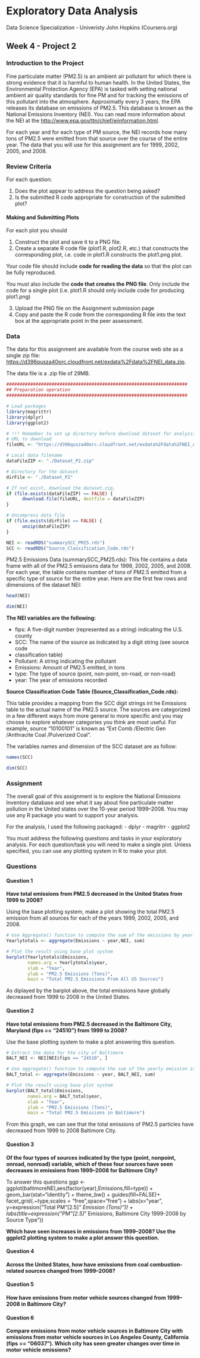 # Exploratory Data Analysis

Data Science Specialization - Univeristy John Hopkins
(Coursera.org)

## Week 4 - Project 2

### Introduction to the Project

Fine particulate matter (PM2.5) is an ambient air pollutant for which there is strong evidence that it is harmful to human health. In the United States, the Environmental Protection Agency (EPA) is tasked with setting national ambient air quality standards for fine PM and for tracking the emissions of this pollutant into the atmosphere. Approximatly every 3 years, the EPA releases its database on emissions of PM2.5. This database is known as the National Emissions Inventory (NEI). You can read more information about the NEI at the [http://www.epa.gov/ttn/chief/eiinformation.html](EPA National Emissions Inventory web site).

For each year and for each type of PM source, the NEI records how many tons of PM2.5 were emitted from that source over the course of the entire year. The data that you will use for this assignment are for 1999, 2002, 2005, and 2008.

### Review Criteria

For each question:

1. Does the plot appear to address the question being asked?
2. Is the submitted R code appropriate for construction of the submitted plot?

#### Making and Submitting Plots 

For each plot you should

1. Construct the plot and save it to a PNG file.
2. Create a separate R code file (plot1.R, plot2.R, etc.) that constructs the corresponding plot, i.e. code in plot1.R constructs the plot1.png plot.

Your code file should include **code for reading the data** so that the plot can be fully reproduced.

You must also include the **code that creates the PNG file**. Only include the code for a single plot (i.e. plot1.R should only include code for producing plot1.png)

3. Upload the PNG file on the Assignment submission page
4. Copy and paste the R code from the corresponding R file into the text box at the appropriate point in the peer assessment.

### Data

The data for this assignment are available from the course web site as a single zip file: [https://d396qusza40orc.cloudfront.net/exdata%2Fdata%2FNEI_data.zip](Data for Project 2).

The data file is a .zip file of 29MB.

```r
####################################################################
## Preparation operation
####################################################################

# Load packages
library(magrittr)
library(dplyr)
library(ggplot2)

# !!! Remember to set up directory before download dataset for analysis
# URL to download
fileURL <- "https://d396qusza40orc.cloudfront.net/exdata%2Fdata%2FNEI_data.zip"

# Local data filename
dataFileZIP <- "./Dataset_P2.zip"

# Directory for the dataset
dirFile <- "./Dataset_P2"

# If not exist, download the dataset.zip,
if (file.exists(dataFileZIP) == FALSE) {
      download.file(fileURL, destfile = dataFileZIP)
}

# Uncompress data file
if (file.exists(dirFile) == FALSE) {
      unzip(dataFileZIP)
}

NEI <- readRDS("summarySCC_PM25.rds")
SCC <- readRDS("Source_Classification_Code.rds")

```
PM2.5 Emissions Data (summarySCC_PM25.rds): This file contains a data frame with all of the PM2.5 emissions data for 1999, 2002, 2005, and 2008. For each year, the table contains number of tons of PM2.5 emitted from a specific type of source for the entire year. Here are the first few rows and dimensions of the dataset NEI:

```r
head(NEI)

dim(NEI)

```

**The NEI variables are the following:**

* fips: A five-digit number (represented as a string) indicating the U.S. county
* SCC: The name of the source as indicated by a digit string (see source code
* classification table)
* Pollutant: A string indicating the pollutant
* Emissions: Amount of PM2.5 emitted, in tons
* type: The type of source (point, non-point, on-road, or non-road)
* year: The year of emissions recorded

**Source Classification Code Table (Source_Classification_Code.rds):**

This table provides a mapping from the SCC digit strings int he Emissions table to the actual name of the PM2.5 source. The sources are categorized in a few different ways from more general to more specific and you may choose to explore whatever categories you think are most useful. For example, source “10100101” is known as “Ext Comb /Electric Gen /Anthracite Coal /Pulverized Coal”.

The variables names and dimension of the SCC dataset are as follow:

```r
names(SCC)

dim(SCC)
```

### Assignment

The overall goal of this assignment is to explore the National Emissions Inventory database and see what it say about fine particulate matter pollution in the United states over the 10-year period 1999–2008. You may use any R package you want to support your analysis.

For the analysis, I used the following packaged:
- dplyr
- magritrr
- ggplot2

You must address the following questions and tasks in your exploratory analysis. For each question/task you will need to make a single plot. Unless specified, you can use any plotting system in R to make your plot.

### Questions

#### Question 1

**Have total emissions from PM2.5 decreased in the United States from 1999 to 2008?**

Using the base plotting system, make a plot showing the total PM2.5 emission from all sources for each of the years 1999, 2002, 2005, and 2008.

```r
# Use Aggregate() function to compute the sum of the emissions by year
Yearlytotals <- aggregate(Emissions ~ year,NEI, sum)

# Plot the result using base plot system
barplot(Yearlytotals$Emissions,
        names.arg = Yearlytotals$year,
        xlab = "Year",
        ylab = "PM2.5 Emissions (Tons)",
        main = "Total PM2.5 Emissions From All US Sources")
```


As diplayed by the barplot above, the total emissions have globally decreased from 1999 to 2008 in the United States.

#### Question 2

**Have total emissions from PM2.5 decreased in the Baltimore City, Maryland (fips == "24510") from 1999 to 2008?**

Use the base plotting system to make a plot answering this question.

```r
# Extract the data for hte city of Baltimore
BALT_NEI <- NEI[NEI$fips == "24510", ]

# Use aggregate() function to compute the sum of the yearly emission in the city of Baltimore
BALT_total <- aggregate(Emissions ~ year, BALT_NEI, sum)

# Plot the result using base plot system
barplot(BALT_total$Emissions,
        names.arg = BALT_total$year,
        xlab = "Year",
        ylab = "PM2.5 Emissions (Tons)",
        main = "Total PM2.5 Emissions in Baltimore")
```

From this graph, we can see that the total emissions of PM2.5 particles have decreased from 1999 to 2008 Baltimore City.

#### Question 3

**Of the four types of sources indicated by the type (point, nonpoint, onroad, nonroad) variable, which of these four sources have seen decreases in emissions from 1999–2008 for Baltimore City?**

To answer this questions
ggp <- ggplot(baltimoreNEI,aes(factor(year),Emissions,fill=type)) +
  geom_bar(stat="identity") +
  theme_bw() + guides(fill=FALSE)+
  facet_grid(.~type,scales = "free",space="free") + 
  labs(x="year", y=expression("Total PM"[2.5]*" Emission (Tons)")) + 
  labs(title=expression("PM"[2.5]*" Emissions, Baltimore City 1999-2008 by Source Type"))

**Which have seen increases in emissions from 1999–2008? Use the ggplot2 plotting system to make a plot answer this question.**

#### Question 4

**Across the United States, how have emissions from coal combustion-related sources changed from 1999–2008?**

#### Question 5

**How have emissions from motor vehicle sources changed from 1999–2008 in Baltimore City?**

#### Question 6

**Compare emissions from motor vehicle sources in Baltimore City with emissions from motor vehicle sources in Los Angeles County, California (fips == "06037"). Which city has seen greater changes over time in motor vehicle emissions?**
